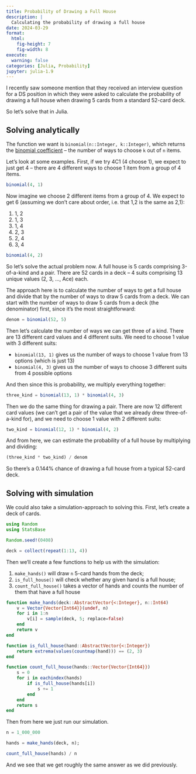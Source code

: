 ---
title: Probability of Drawing a Full House
description: |
  Calculating the probability of drawing a full house
date: 2024-03-29
format:
  html:
    fig-height: 7
    fig-width: 8
execute: 
  warning: false
categories: [Julia, Probability]
jupyter: julia-1.9
---

I recently saw someone mention that they received an interview question for a DS position in which they were asked to calculate the probability of drawing a full house when drawing 5 cards from a standard 52-card deck.

So let's solve that in Julia.

## Solving analytically

The function we want is `binomial(n::Integer, k::Integer)`, which returns the [binomial coefficient](https://en.wikipedia.org/wiki/Binomial_coefficient) -- the number of ways to choose `k` out of `n` items.

Let's look at some examples. First, if we try 4C1 (4 choose 1), we expect to just get 4 -- there are 4 different ways to choose 1 item from a group of 4 items. 

```{julia}
binomial(4, 1)
```

Now imagine we choose 2 different items from a group of 4. We expect to get 6 (assuming we don't care about order, i.e. that 1,2 is the same as 2,1):

1. 1, 2
2. 1, 3
3. 1, 4
4. 2, 3
5. 2, 4
6. 3, 4

```{julia}
binomial(4, 2)
```

So let's solve the actual problem now. A full house is 5 cards comprising 3-of-a-kind and a pair. There are 52 cards in a deck -- 4 suits comprising 13 unique values (2, 3, ..., Ace) each.

The approach here is to calculate the number of ways to get a full house and divide that by the number of ways to draw 5 cards from a deck. We can start with the number of ways to draw 5 cards from a deck (the denominator) first, since it's the most straightforward:

```{julia}
denom = binomial(52, 5)
```

Then let's calculate the number of ways we can get three of a kind. There are 13 different card values and 4 different suits. We need to choose 1 value with 3 different suits:

- `binomial(13, 1)` gives us the number of ways to choose 1 value from 13 options (which is just 13)
- `binomial(4, 3)` gives us the number of ways to choose 3 different suits from 4 possible options

And then since this is probability, we multiply everything together:

```{julia}
three_kind = binomial(13, 1) * binomial(4, 3)
```

Then we do the same thing for drawing a pair. There are now 12 different card values (we can't get a pair of the value that we already drew three-of-a-kind for), and we need to choose 1 value with 2 different suits:

```{julia}
two_kind = binomial(12, 1) * binomial(4, 2)
```

And from here, we can estimate the probability of a full house by multiplying and dividing:

```{julia}
(three_kind * two_kind) / denom
```

So there's a 0.144% chance of drawing a full house from a typical 52-card deck.

## Solving with simulation

We could also take a simulation-approach to solving this. First, let's create a deck of cards.

```{julia}
using Random
using StatsBase

Random.seed!(0408)

deck = collect(repeat(1:13, 4))
```

Then we'll create a few functions to help us with the simulation:

1. `make_hands()` will draw `n` 5-card hands from the deck;
2. `is_full_house()` will check whether any given hand is a full house;
3.  `count_full_house()` takes a vector of hands and counts the number of them that have a full house

```{julia}
function make_hands(deck::AbstractVector{<:Integer}, n::Int64)
    v = Vector{Vector{Int64}}(undef, n)
    for i in 1:n
        v[i] = sample(deck, 5; replace=false)
    end
    return v
end

function is_full_house(hand::AbstractVector{<:Integer})
    return extrema(values(countmap(hand))) == (2, 3)
end

function count_full_house(hands::Vector{Vector{Int64}})
    s = 0
    for i in eachindex(hands)
        if is_full_house(hands[i])
            s += 1
        end
    end
    return s
end

```

Then from here we just run our simulation.

```{julia}
n = 1_000_000

hands = make_hands(deck, n);

count_full_house(hands) / n
```

And we see that we get roughly the same answer as we did previously.
